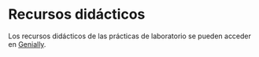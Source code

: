 # Recursos didácticos

Los recursos didácticos de las prácticas de laboratorio se pueden acceder en [Genially](https://view.genial.ly/62f0121a7635ea0018ac22af/presentation-eva-lqac-iic-2022).
